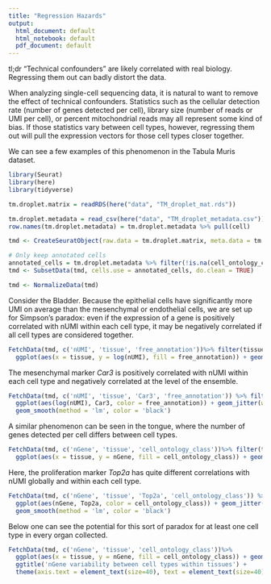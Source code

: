 ```yaml
---
title: "Regression Hazards"
output:
  html_document: default
  html_notebook: default
  pdf_document: default
---
```


tl;dr "Technical confounders" are likely correlated with real biology. Regressing them out can badly distort the data.

When analyzing single-cell sequencing data, it is natural to want to remove the effect of technical confounders. Statistics such as the cellular detection rate (number of genes detected per cell), library size (number of reads or UMI per cell), or percent mitochondrial reads may all represent some kind of bias. If those statistics vary between cell types, however, regressing them out will pull the expression vectors for those cell types closer together.

We can see a few examples of this phenomenon in the Tabula Muris dataset.

```r
library(Seurat)
library(here)
library(tidyverse)
```

```r
tm.droplet.matrix = readRDS(here("data", "TM_droplet_mat.rds"))

tm.droplet.metadata = read_csv(here("data", "TM_droplet_metadata.csv"))
row.names(tm.droplet.metadata) = tm.droplet.metadata %>% pull(cell)

tmd <- CreateSeuratObject(raw.data = tm.droplet.matrix, meta.data = tm.droplet.metadata, project = "TabulaMuris")

# Only keep annotated cells
annotated_cells = tm.droplet.metadata %>% filter(!is.na(cell_ontology_class)) %>% pull(cell)
tmd <- SubsetData(tmd, cells.use = annotated_cells, do.clean = TRUE)
```

```r
tmd <- NormalizeData(tmd)
```

Consider the Bladder. Because the epithelial cells have significantly more UMI on average than the mesenchymal or endothelial cells, we are set up for Simpson's paradox: even if the expression of a gene is positively correlated with nUMI within each cell type, it may be negatively correlated if all cell types are considered together.

```r
FetchData(tmd, c('nUMI', 'tissue', 'free_annotation'))%>% filter(tissue == 'Bladder') %>%
  ggplot(aes(x = tissue, y = log(nUMI), fill = free_annotation)) + geom_boxplot() + coord_flip()
```

The mesenchymal marker _Car3_ is positively correlated with nUMI within each cell type and negatively correlated at the level of the ensemble.

```r
FetchData(tmd, c('nUMI', 'tissue', 'Car3', 'free_annotation')) %>% filter(tissue == 'Bladder') %>% 
  ggplot(aes(log(nUMI), Car3, color = free_annotation)) + geom_jitter(width = 0.2, alpha = 0.3) + geom_smooth(method = 'lm') + 
  geom_smooth(method = 'lm', color = 'black')
```

A similar phenomenon can be seen in the tongue, where the number of genes detected per cell differs between cell types.

```r
FetchData(tmd, c('nGene', 'tissue', 'cell_ontology_class'))%>% filter(tissue == 'Tongue') %>%
  ggplot(aes(x = tissue, y = nGene, fill = cell_ontology_class)) + geom_boxplot() + coord_flip()
```

Here, the proliferation marker _Top2a_ has quite different correlations with nUMI globally and within each cell type.

```r
FetchData(tmd, c('nGene', 'tissue', 'Top2a', 'cell_ontology_class')) %>% filter(tissue == 'Tongue') %>% 
  ggplot(aes(nGene, Top2a, color = cell_ontology_class)) + geom_jitter(width = 0.2, alpha = 0.3) + geom_smooth(method = 'lm') + 
  geom_smooth(method = 'lm', color = 'black')
```

Below one can see the potential for this sort of paradox for at least one cell type in every organ collected.

```r
FetchData(tmd, c('nGene', 'tissue', 'cell_ontology_class'))%>% 
  ggplot(aes(x = tissue, y = nGene, fill = cell_ontology_class)) + geom_boxplot() + coord_flip() + 
  ggtitle('nGene variability between cell types within tissues') + 
  theme(axis.text = element_text(size=40), text = element_text(size=40), legend.position="none")
```


